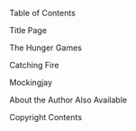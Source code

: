  Table of Contents

Title Page

The Hunger Games
  
Catching Fire

Mockingjay

 About the Author
  Also Available

Copyright
  Contents